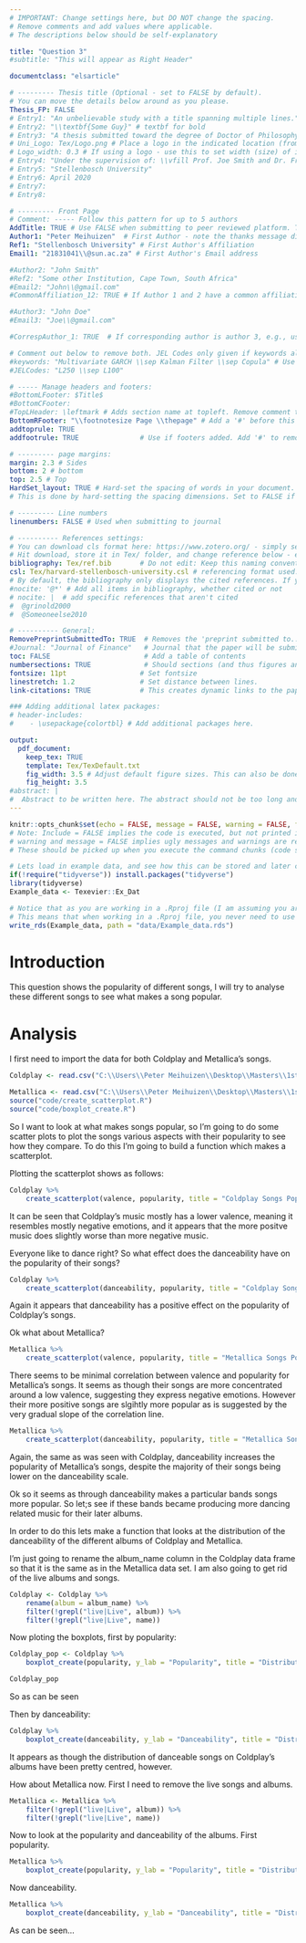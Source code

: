 ```yaml
---
# IMPORTANT: Change settings here, but DO NOT change the spacing.
# Remove comments and add values where applicable.
# The descriptions below should be self-explanatory

title: "Question 3"
#subtitle: "This will appear as Right Header"

documentclass: "elsarticle"

# --------- Thesis title (Optional - set to FALSE by default).
# You can move the details below around as you please.
Thesis_FP: FALSE
# Entry1: "An unbelievable study with a title spanning multiple lines."
# Entry2: "\\textbf{Some Guy}" # textbf for bold
# Entry3: "A thesis submitted toward the degree of Doctor of Philosophy"
# Uni_Logo: Tex/Logo.png # Place a logo in the indicated location (from your root, e.g. defaults to ~/Tex/Logo.png) and uncomment this line. Leave uncommented for no image
# Logo_width: 0.3 # If using a logo - use this to set width (size) of image
# Entry4: "Under the supervision of: \\vfill Prof. Joe Smith and Dr. Frank Smith"
# Entry5: "Stellenbosch University"
# Entry6: April 2020
# Entry7:
# Entry8:

# --------- Front Page
# Comment: ----- Follow this pattern for up to 5 authors
AddTitle: TRUE # Use FALSE when submitting to peer reviewed platform. This will remove author names.
Author1: "Peter Meihuizen"  # First Author - note the thanks message displayed as an italic footnote of first page.
Ref1: "Stellenbosch University" # First Author's Affiliation
Email1: "21831041\\@sun.ac.za" # First Author's Email address

#Author2: "John Smith"
#Ref2: "Some other Institution, Cape Town, South Africa"
#Email2: "John\\@gmail.com"
#CommonAffiliation_12: TRUE # If Author 1 and 2 have a common affiliation. Works with _13, _23, etc.

#Author3: "John Doe"
#Email3: "Joe\\@gmail.com"

#CorrespAuthor_1: TRUE  # If corresponding author is author 3, e.g., use CorrespAuthor_3: TRUE

# Comment out below to remove both. JEL Codes only given if keywords also given.
#keywords: "Multivariate GARCH \\sep Kalman Filter \\sep Copula" # Use \\sep to separate
#JELCodes: "L250 \\sep L100"

# ----- Manage headers and footers:
#BottomLFooter: $Title$
#BottomCFooter:
#TopLHeader: \leftmark # Adds section name at topleft. Remove comment to add it.
BottomRFooter: "\\footnotesize Page \\thepage" # Add a '#' before this line to remove footer.
addtoprule: TRUE
addfootrule: TRUE               # Use if footers added. Add '#' to remove line.

# --------- page margins:
margin: 2.3 # Sides
bottom: 2 # bottom
top: 2.5 # Top
HardSet_layout: TRUE # Hard-set the spacing of words in your document. This will stop LaTeX squashing text to fit on pages, e.g.
# This is done by hard-setting the spacing dimensions. Set to FALSE if you want LaTeX to optimize this for your paper.

# --------- Line numbers
linenumbers: FALSE # Used when submitting to journal

# ---------- References settings:
# You can download cls format here: https://www.zotero.org/ - simply search for your institution. You can also edit and save cls formats here: https://editor.citationstyles.org/about/
# Hit download, store it in Tex/ folder, and change reference below - easy.
bibliography: Tex/ref.bib       # Do not edit: Keep this naming convention and location.
csl: Tex/harvard-stellenbosch-university.csl # referencing format used.
# By default, the bibliography only displays the cited references. If you want to change this, you can comment out one of the following:
#nocite: '@*' # Add all items in bibliography, whether cited or not
# nocite: |  # add specific references that aren't cited
#  @grinold2000
#  @Someoneelse2010

# ---------- General:
RemovePreprintSubmittedTo: TRUE  # Removes the 'preprint submitted to...' at bottom of titlepage
#Journal: "Journal of Finance"   # Journal that the paper will be submitting to, if RemovePreprintSubmittedTo is set to TRUE.
toc: FALSE                       # Add a table of contents
numbersections: TRUE             # Should sections (and thus figures and tables) be numbered?
fontsize: 11pt                  # Set fontsize
linestretch: 1.2                # Set distance between lines.
link-citations: TRUE            # This creates dynamic links to the papers in reference list.

### Adding additional latex packages:
# header-includes:
#    - \usepackage{colortbl} # Add additional packages here.

output:
  pdf_document:
    keep_tex: TRUE
    template: Tex/TexDefault.txt
    fig_width: 3.5 # Adjust default figure sizes. This can also be done in the chunks of the text.
    fig_height: 3.5
#abstract: |
#  Abstract to be written here. The abstract should not be too long and should provide the reader with a good understanding what you are writing about. Academic papers are not like novels where you keep the reader in suspense. To be effective in getting others to read your paper, be as open and concise about your findings here as possible. Ideally, upon reading your abstract, the reader should feel he / she must read your paper in entirety.
---
```


<!-- First: Set your default preferences for chunk options: -->

<!-- If you want a chunk's code to be printed, set echo = TRUE. message = FALSE stops R printing ugly package loading details in your final paper too. I also suggest setting warning = FALSE and checking for warnings in R, else you might find ugly warnings in your paper. -->

```r
knitr::opts_chunk$set(echo = FALSE, message = FALSE, warning = FALSE, fig.width = 6, fig.height = 5, fig.pos="H", fig.pos = 'H')
# Note: Include = FALSE implies the code is executed, but not printed in your pdf.
# warning and message = FALSE implies ugly messages and warnings are removed from your pdf.
# These should be picked up when you execute the command chunks (code sections below) in your rmd, not printed in your paper!

# Lets load in example data, and see how this can be stored and later called from your 'data' folder.
if(!require("tidyverse")) install.packages("tidyverse")
library(tidyverse)
Example_data <- Texevier::Ex_Dat

# Notice that as you are working in a .Rproj file (I am assuming you are) - the relative paths of your directories start at your specified root.
# This means that when working in a .Rproj file, you never need to use getwd() - it is assumed as your base root automatically.
write_rds(Example_data, path = "data/Example_data.rds")

```


<!-- ############################## -->
<!-- # Start Writing here: -->
<!-- ############################## -->

# Introduction \label{Introduction}

This question shows the popularity of different songs, I will try to analyse these different songs to see what makes a song popular.

# Analysis \label{Analysis}

I first need to import the data for both Coldplay and Metallica's songs.

```r
Coldplay <- read.csv("C:\\Users\\Peter Meihuizen\\Desktop\\Masters\\1st Semester\\Data Science\\Take-home test\\Question_3\\data\\Coldplay_vs_Metallica\\Coldplay.csv")

Metallica <- read.csv("C:\\Users\\Peter Meihuizen\\Desktop\\Masters\\1st Semester\\Data Science\\Take-home test\\Question_3\\data\\Coldplay_vs_Metallica\\metallica.csv")
source("code/create_scatterplot.R")
source("code/boxplot_create.R")
```

So I want to look at what makes songs popular, so I'm going to do some scatter plots to plot the songs various aspects with their popularity to see how they compare. To do this I'm going to build a function which makes a scatterplot.

Plotting the scatterplot shows as follows:

```r
Coldplay %>% 
    create_scatterplot(valence, popularity, title = "Coldplay Songs Popularity and Positivity")
```

It can be seen that Coldplay's music mostly has a lower valence, meaning it resembles mostly negative emotions, and it appears that the more positve music does slightly worse than more negative music.

Everyone like to dance right? So what effect does the danceability have on the popularity of their songs?

```r
Coldplay %>% 
    create_scatterplot(danceability, popularity, title = "Coldplay Songs Popularity and Tempo")
```

Again it appears that danceability has a positive effect on the popularity of Coldplay's songs.

Ok what about Metallica?

```r
Metallica %>% 
    create_scatterplot(valence, popularity, title = "Metallica Songs Popularity and Positivity")
```

There seems to be minimal correlation between valence and popularity for Metallica's songs. It seems as though their songs are more concentrated around a low valence, suggesting they express negative emotions. However their more positive songs are slgihtly more popular as is suggested by the very gradual slope of the correlation line.

```r
Metallica %>% 
    create_scatterplot(danceability, popularity, title = "Metallica Songs Popularity and Tempo")
```

Again, the same as was seen with Coldplay, danceability increases the popularity of Metallica's songs, despite the majority of their songs being lower on the danceability scale.

Ok so it seems as through danceability makes a particular bands songs more popular. 
So let;s see if these bands became producing more dancing related music for their later albums. 

In order to do this lets make a function that looks at the distribution of the danceability of the different albums of Coldplay and Metallica.

I'm just going to rename the album_name column in the Coldplay data frame so that it is the same as in the Metallica data set. I am also going to get rid of the live albums and songs.

```r
Coldplay <- Coldplay %>%
    rename(album = album_name) %>%
    filter(!grepl("live|Live", album)) %>% 
    filter(!grepl("live|Live", name))
```

Now ploting the boxplots, first by popularity:

```r
Coldplay_pop <- Coldplay %>% 
    boxplot_create(popularity, y_lab = "Popularity", title = "Distribution of Popularity by Coldplay Album")

Coldplay_pop
```

So as can be seen 

Then by danceability:

```r
Coldplay %>% 
    boxplot_create(danceability, y_lab = "Danceability", title = "Distribution of Danceability by Coldplay Album")
```

It appears as though the distribution of danceable songs on Coldplay's albums have been pretty centred, however.


How about Metallica now. First I need to remove the live songs and albums.

```r
Metallica <- Metallica %>%
    filter(!grepl("live|Live", album)) %>% 
    filter(!grepl("live|Live", name))
```

Now to look at the popularity and danceability of the albums. First popularity.

```r
Metallica %>% 
    boxplot_create(popularity, y_lab = "Popularity", title = "Distribution of Popularity by Metallica Album")
```

Now danceability.

```r
Metallica %>% 
    boxplot_create(danceability, y_lab = "Danceability", title = "Distribution of Danceability by Metallica Album")
```

As can be seen...

